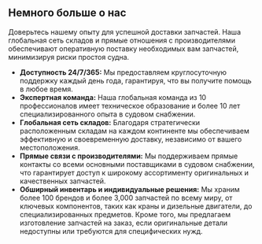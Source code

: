 ## Немного больше о нас

Доверьтесь нашему опыту для успешной доставки запчастей. Наша глобальная сеть складов и прямые отношения с производителями обеспечивают оперативную поставку необходимых вам запчастей, минимизируя риски простоя судна.

- **Доступность 24/7/365:** Мы предоставляем круглосуточную поддержку каждый день года, гарантируя, что вы получите помощь в любое время.
- **Экспертная команда:** Наша глобальная команда из 10 профессионалов имеет техническое образование и более 10 лет специализированного опыта в судовом снабжении.
- **Глобальная сеть складов:** Благодаря стратегически расположенным складам на каждом континенте мы обеспечиваем эффективную и своевременную доставку, независимо от вашего местоположения.
- **Прямые связи с производителями:** Мы поддерживаем прямые контакты со всеми основными поставщиками в судовом снабжении, что гарантирует доступ к широкому ассортименту оригинальных и качественных запчастей.
- **Обширный инвентарь и индивидуальные решения:** Мы храним более 100 брендов и более 3,000 запчастей по всему миру, от ключевых компонентов, таких как краны и дизельные двигатели, до специализированных предметов. Кроме того, мы предлагаем изготовление запчастей на заказ, если оригинальные детали недоступны или требуются для специфических нужд.
